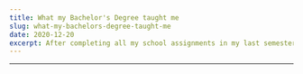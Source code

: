 ```yaml
---
title: What my Bachelor's Degree taught me
slug: what-my-bachelors-degree-taught-me
date: 2020-12-20
excerpt: After completing all my school assignments in my last semester and at least 10 days prior final examination, I decided to take a small break and embarked to build my personal website. 
---
```


<!--
date must be: 2000-01-01
NOT: 2000-1-1 -->

<!-- https://www.gatsbyjs.com/blog/2017-07-19-creating-a-blog-with-gatsby/#writing-our-first-markdown-blog-post -->
<!-- https://github.com/gatsbyjs/gatsby/issues/3460 -->
<!-- https://mdxjs.com/getting-started#mdx -->

---

